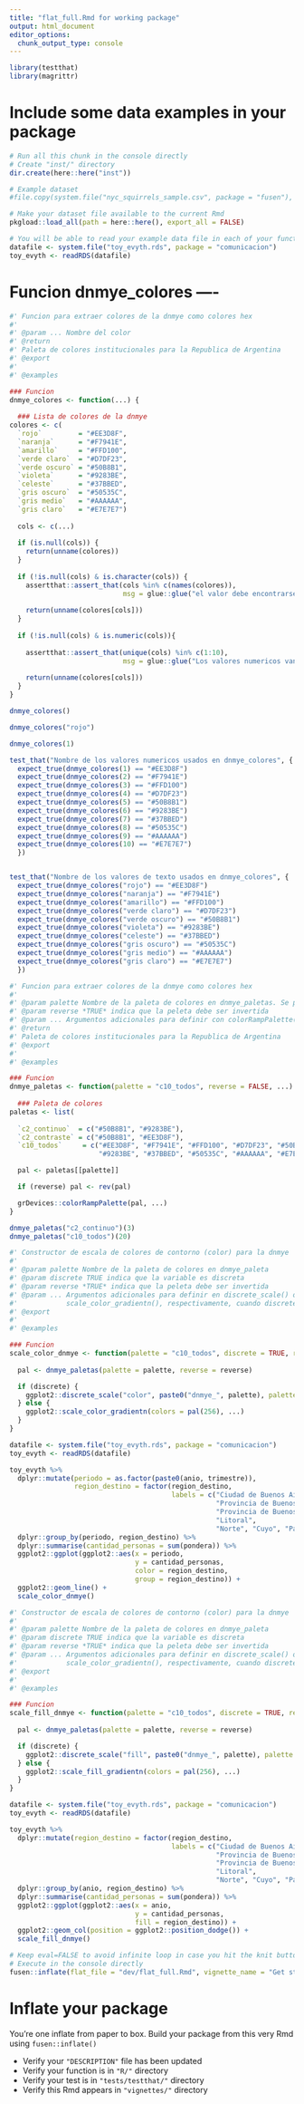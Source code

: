 ```yaml
---
title: "flat_full.Rmd for working package"
output: html_document
editor_options: 
  chunk_output_type: console
---
```


<!-- Run this 'development' chunk -->
<!-- Store every call to library() that you need to explore your functions -->

```r
library(testthat)
library(magrittr)
```

<!--
 You need to run the 'description' chunk in the '0-dev_history.Rmd' file before continuing your code there.

If it is the first time you use {fusen}, after 'description', you can directly run the last chunk of the present file with inflate() inside.
--> 

# Include some data examples in your package

<!-- 
 Store your dataset in a directory named "inst/" at the root of your project.
 Use it for your tests in this Rmd thanks to `pkgload::load_all()` to make it available
and `system.file()` to read it in your examples.
-->

```r
# Run all this chunk in the console directly
# Create "inst/" directory
dir.create(here::here("inst"))

# Example dataset
#file.copy(system.file("nyc_squirrels_sample.csv", package = "fusen"), here::here("inst"))

# Make your dataset file available to the current Rmd
pkgload::load_all(path = here::here(), export_all = FALSE)

# You will be able to read your example data file in each of your function examples and tests as follows
datafile <- system.file("toy_evyth.rds", package = "comunicacion")
toy_evyth <- readRDS(datafile)
```


# Funcion dnmye_colores ----
<!--
Creo funcion
-->

```r
#' Funcion para extraer colores de la dnmye como colores hex
#'
#' @param ... Nombre del color
#' @return
#' Paleta de colores institucionales para la Republica de Argentina
#' @export
#'
#' @examples

### Funcion
dnmye_colores <- function(...) {
  
  ### Lista de colores de la dnmye
colores <- c(
  `rojo`         = "#EE3D8F",
  `naranja`      = "#F7941E",
  `amarillo`     = "#FFD100",
  `verde claro`  = "#D7DF23",
  `verde oscuro` = "#50B8B1",
  `violeta`      = "#9283BE",
  `celeste`      = "#37BBED",
  `gris oscuro`  = "#50535C",
  `gris medio`   = "#AAAAAA",
  `gris claro`   = "#E7E7E7")
  
  cols <- c(...)
  
  if (is.null(cols)) {
    return(unname(colores))
  }
  
  if (!is.null(cols) & is.character(cols)) {
    assertthat::assert_that(cols %in% c(names(colores)), 
                            msg = glue::glue("el valor debe encontrarse entre las siguientes opciones: {paste0(names(dnmye_colores), collapse = ', ')}"))
    
    return(unname(colores[cols]))
  }
  
  if (!is.null(cols) & is.numeric(cols)){
    
    assertthat::assert_that(unique(cols) %in% c(1:10), 
                            msg = glue::glue("Los valores numericos van de 1 a {length(dnmye_colores)}"))
    
    return(unname(colores[cols]))
  }
}
```



<!--
Creo ejemplos ed uso
-->

```r
dnmye_colores()

dnmye_colores("rojo")

dnmye_colores(1)
```

<!--
Creo testeos de resultados
-->

```r
test_that("Nombre de los valores numericos usados en dnmye_colores", {
  expect_true(dnmye_colores(1) == "#EE3D8F")
  expect_true(dnmye_colores(2) == "#F7941E")
  expect_true(dnmye_colores(3) == "#FFD100")
  expect_true(dnmye_colores(4) == "#D7DF23")
  expect_true(dnmye_colores(5) == "#50B8B1")
  expect_true(dnmye_colores(6) == "#9283BE")
  expect_true(dnmye_colores(7) == "#37BBED")
  expect_true(dnmye_colores(8) == "#50535C")
  expect_true(dnmye_colores(9) == "#AAAAAA")
  expect_true(dnmye_colores(10) == "#E7E7E7")
  })


test_that("Nombre de los valores de texto usados en dnmye_colores", {
  expect_true(dnmye_colores("rojo") == "#EE3D8F")
  expect_true(dnmye_colores("naranja") == "#F7941E")
  expect_true(dnmye_colores("amarillo") == "#FFD100")
  expect_true(dnmye_colores("verde claro") == "#D7DF23")
  expect_true(dnmye_colores("verde oscuro") == "#50B8B1")
  expect_true(dnmye_colores("violeta") == "#9283BE")
  expect_true(dnmye_colores("celeste") == "#37BBED")
  expect_true(dnmye_colores("gris oscuro") == "#50535C")
  expect_true(dnmye_colores("gris medio") == "#AAAAAA")
  expect_true(dnmye_colores("gris claro") == "#E7E7E7")
  })
```


<!--
Creo Funcion
-->

```r
#' Funcion para extraer colores de la dnmye como colores hex
#'
#' @param palette Nombre de la paleta de colores en dnmye_paletas. Se puede optar por *c2_continuo*, *c2_contraste* o *c10_todos*
#' @param reverse *TRUE* indica que la peleta debe ser invertida
#' @param ... Argumentos adicionales para definir con colorRampPalette()
#' @return
#' Paleta de colores institucionales para la Republica de Argentina
#' @export
#'
#' @examples

### Funcion
dnmye_paletas <- function(palette = "c10_todos", reverse = FALSE, ...) {
  
  ### Paleta de colores
paletas <- list(
  
  `c2_continuo`  = c("#50B8B1", "#9283BE"),
  `c2_contraste` = c("#50B8B1", "#EE3D8F"),
  `c10_todos`     = c("#EE3D8F", "#F7941E", "#FFD100", "#D7DF23", "#50B8B1",
                      "#9283BE", "#37BBED", "#50535C", "#AAAAAA", "#E7E7E7"))

  pal <- paletas[[palette]]

  if (reverse) pal <- rev(pal)

  grDevices::colorRampPalette(pal, ...)
}
```



<!--
Creo ejemplos de uso
-->

```r
dnmye_paletas("c2_continuo")(3)
dnmye_paletas("c10_todos")(20)
```

<!--
Creo testeo de resultados
-->



<!--
Creo funcion
-->

```r
#' Constructor de escala de colores de contorno (color) para la dnmye
#'
#' @param palette Nombre de la paleta de colores en dnmye_paleta
#' @param discrete TRUE indica que la variable es discreta
#' @param reverse *TRUE* indica que la peleta debe ser invertida
#' @param ... Argumentos adicionales para definir en discrete_scale() o
#'            scale_color_gradientn(), respectivamente, cuando discrete es TRUE o FALSE
#' @export
#'
#' @examples

### Funcion
scale_color_dnmye <- function(palette = "c10_todos", discrete = TRUE, reverse = FALSE, ...) {
  
  pal <- dnmye_paletas(palette = palette, reverse = reverse)

  if (discrete) {
    ggplot2::discrete_scale("color", paste0("dnmye_", palette), palette = pal, ...)
  } else {
    ggplot2::scale_color_gradientn(colors = pal(256), ...)
  }
}
```


<!--
Creo ejemplos de uso
-->

```r
datafile <- system.file("toy_evyth.rds", package = "comunicacion")
toy_evyth <- readRDS(datafile)

toy_evyth %>% 
  dplyr::mutate(periodo = as.factor(paste0(anio, trimestre)),
                region_destino = factor(region_destino, 
                                        labels = c("Ciudad de Buenos Aires", 
                                                   "Provincia de Buenos Aires - Partidos del GBA",
                                                   "Provincia de Buenos Aires - Resto", "Centro", 
                                                   "Litoral", 
                                                   "Norte", "Cuyo", "Patagonia"))) %>% 
  dplyr::group_by(periodo, region_destino) %>% 
  dplyr::summarise(cantidad_personas = sum(pondera)) %>% 
  ggplot2::ggplot(ggplot2::aes(x = periodo, 
                               y = cantidad_personas, 
                               color = region_destino, 
                               group = region_destino)) +
  ggplot2::geom_line() +
  scale_color_dnmye()
```

<!--
Creo testeos de resultados
-->



<!--
Creo funcion 
-->

```r
#' Constructor de escala de colores de contorno (color) para la dnmye
#'
#' @param palette Nombre de la paleta de colores en dnmye_paleta
#' @param discrete TRUE indica que la variable es discreta
#' @param reverse *TRUE* indica que la peleta debe ser invertida
#' @param ... Argumentos adicionales para definir en discrete_scale() o
#'            scale_color_gradientn(), respectivamente, cuando discrete es TRUE o FALSE
#' @export
#'
#' @examples

### Funcion
scale_fill_dnmye <- function(palette = "c10_todos", discrete = TRUE, reverse = FALSE, ...) {
  
  pal <- dnmye_paletas(palette = palette, reverse = reverse)

  if (discrete) {
    ggplot2::discrete_scale("fill", paste0("dnmye_", palette), palette = pal, ...)
  } else {
    ggplot2::scale_fill_gradientn(colors = pal(256), ...)
  }
}
```


<!--
Creo ejemplos de uso
-->

```r
datafile <- system.file("toy_evyth.rds", package = "comunicacion")
toy_evyth <- readRDS(datafile)

toy_evyth %>% 
  dplyr::mutate(region_destino = factor(region_destino, 
                                        labels = c("Ciudad de Buenos Aires", 
                                                   "Provincia de Buenos Aires - Partidos del GBA",
                                                   "Provincia de Buenos Aires - Resto", "Centro", 
                                                   "Litoral", 
                                                   "Norte", "Cuyo", "Patagonia"))) %>% 
  dplyr::group_by(anio, region_destino) %>% 
  dplyr::summarise(cantidad_personas = sum(pondera)) %>% 
  ggplot2::ggplot(ggplot2::aes(x = anio, 
                               y = cantidad_personas, 
                               fill = region_destino)) +
  ggplot2::geom_col(position = ggplot2::position_dodge()) +
  scale_fill_dnmye()
```

<!--
Creo testeos de resultados
-->

<!--
# There can be development actions

Create a chunk with 'development' actions

- The chunk needs to be named `development` or `dev`
- It contains functions that are used for package development only
- Note that you may want to store most of these functions in the 0-dev_history.Rmd file

These are only included in the present flat template file, their content will not be part of the package anywhere else.
-->

```r
# Keep eval=FALSE to avoid infinite loop in case you hit the knit button
# Execute in the console directly
fusen::inflate(flat_file = "dev/flat_full.Rmd", vignette_name = "Get started", )
```


# Inflate your package

You're one inflate from paper to box.
Build your package from this very Rmd using `fusen::inflate()`

- Verify your `"DESCRIPTION"` file has been updated
- Verify your function is in `"R/"` directory
- Verify your test is in `"tests/testthat/"` directory
- Verify this Rmd appears in `"vignettes/"` directory
